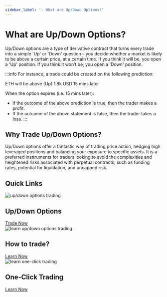 ```yaml
---
sidebar_label: '💡 What are Up/Down Options?'
---
```



# What are Up/Down Options?

Up/Down options are a type of derivative contract that turns every trade into a simple 'Up' or 'Down' question – 
you decide whether a market is likely to be above a certain price, at a certain time. 
If you think it will be, you open a 'Up' position. If you think it won’t be, you open a 'Down' position.

:::info
 For instance, a trade could be created on the following prediction: 
 
 ETH will be above (Up) 1.8k USD 15 mins later

When the option expires (i.e. 15 mins later):
- if the outcome of the above prediction is true, then the trader makes a profit. 
- If the outcome of the above statement is false, then the trader takes a loss.
:::

## Why Trade Up/Down Options?
Up/Down options offer a fantastic way of trading price action, 
hedging high leveraged positions and balancing your exposure to specific assets. 
It is a preferred insttruments for traders looking to avoid the complexities and 
heightened risks associated with perpetual contracts, such as funding rates, potential for liquidation, and uncapped risk.

## Quick Links

<div class="card-container">
  <!-- Card 1 -->
  <div class="card">
    <img src="/img/general/up-down.png" alt="up/down options trading" />
    <div class="card-content">
      <h2 class="card-title">Up/Down Options</h2>
      <a href="https://app.buffer.finance/#/binary" class="card-button" target="_blank" rel="noopener noreferrer">Trade Now</a>
    </div>
  </div>

  <!-- Card 2 -->
  <div class="card">
    <img src="/img/general/up-down-yt.jpg" alt="learn up/down options trading" />
    <div class="card-content">
      <h2 class="card-title">How to trade?</h2>
      <a href="https://www.youtube.com/watch?v=1jzc48KbsZE" class="card-button" target="_blank" rel="noopener noreferrer">Learn Now</a>
    </div>
  </div>

  <!-- Card 3 -->
  <div class="card">
    <img src="/img/general/one-click.jpg" alt="learn one-click trading" />
    <div class="card-content">
      <h2 class="card-title">One-Click Trading</h2>
      <a href="https://www.youtube.com/watch?v=NFuvKduLsVM" class="card-button" target="_blank" rel="noopener noreferrer">Learn Now</a>
    </div>
  </div>
</div>

